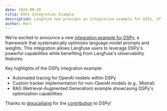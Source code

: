```yaml
---
date: 2024-09-20
title: DSPy Integration Example
description: Langfuse now provides an integration example for DSPy, offering observability for this powerful framework that optimizes language model prompts and weights.
author: Marc
---
```



<ChangelogHeader />

We're excited to announce a new [integration example for DSPy](/integrations/frameworks/dspy), a framework that systematically optimizes language model prompts and weights. This integration allows Langfuse users to leverage DSPy's powerful capabilities while benefiting from Langfuse's observability features.

Key highlights of the DSPy integration example:

- Automated tracing for OpenAI models within DSPy
- Custom tracker implementation for non-OpenAI models (e.g., Mistral)
- RAG (Retrieval-Augmented Generation) example showcasing DSPy's optimization capabilities

Thanks to [@xucailiang](https://github.com/xucailiang) for the [contribution](https://github.com/stanfordnlp/dspy/pull/1186) to DSPy!
